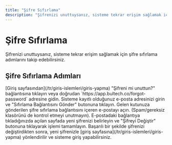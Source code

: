 ```yaml
---
title: "Şifre Sıfırlama"
description: "Şifrenizi unuttuysanız, sisteme tekrar erişim sağlamak için şifre sıfırlama adımlarını takip edebilirsiniz."
---
```


# Şifre Sıfırlama

Şifrenizi unuttuysanız, sisteme tekrar erişim sağlamak için şifre sıfırlama adımlarını takip edebilirsiniz.

## Şifre Sıfırlama Adımları

<Steps>
  <Step title="Sıfırlama Sayfasına Gidin">
    [Giriş sayfasından](/tr/giris-islemleri/giris-yapma) "Şifreni mi unuttun?" bağlantısına tıklayın veya doğrudan `https://app.bultech.co/forgot-password` adresine gidin.
  </Step>
  <Step title="E-Posta Adresinizi Girin">
    Sisteme kayıtlı olduğunuz e-posta adresinizi girin ve "Sıfırlama Bağlantısını Gönder" butonuna tıklayın.
  </Step>
  <Step title="E-Postanızı Kontrol Edin">
    Gelen kutunuza gönderilen şifre sıfırlama bağlantısını içeren e-postayı açın. (Spam/gereksiz klasörünü de kontrol etmeyi unutmayın).
  </Step>
  <Step title="Yeni Şifrenizi Belirleyin">
    E-postadaki bağlantıya tıkladığınızda açılan sayfada yeni şifrenizi belirleyin ve "Şifreyi Değiştir" butonuna tıklayarak işlemi tamamlayın.
  </Step>
</Steps>

<Info>
  Başarılı bir şekilde şifrenizi değiştirdikten sonra, yeni şifrenizle [giriş sayfasına](/tr/giris-islemleri/giris-yapma) yönlendirilir ve sisteme giriş yapabilirsiniz.
</Info>
